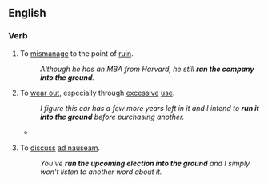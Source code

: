 ==English==

===Verb===
{{head|en|verb|head= [[to]] [[run]] [[into]] [[the]] [[ground]]}}

# {{context|transitive|idiomatic|lang=en}} To [[mismanage]] to the point of [[ruin]]. 
#: ''Although he has an MBA from Harvard, he still '''ran the company into the ground'''.''
# {{context|transitive|idiomatic|lang=en}} To [[wear out]], especially through [[excessive]] [[use]]. 
#: ''I figure this car has a few more years left in it and I intend to '''run it into the ground''' before purchasing another.''
#* {{quote-news
|year=2011
|date=January 5
|author=Jonathan Stevenson 
|title=Arsenal 0 - 0 Man City
|work=BBC
|url=http://news.bbc.co.uk/sport2/hi/football/eng_prem/9331164.stm
|page=
|passage=City sent on Adam Johnson for the ineffective Jo and the Englishman at least gave notice that he wanted to run at the Arsenal defence, but his team-mates had been '''run into the ground''' by then and no-one could get up in support of the winger. }}
# {{context|transitive|idiomatic|lang=en}} To [[discuss]] [[ad nauseam]].
#: ''You've '''run the upcoming election into the ground''' and I simply won't listen to another word about it.''